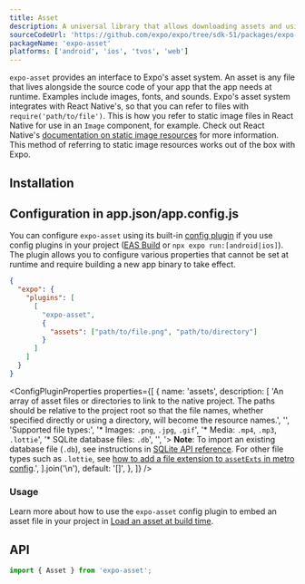 ```yaml
---
title: Asset
description: A universal library that allows downloading assets and using them with other libraries.
sourceCodeUrl: 'https://github.com/expo/expo/tree/sdk-51/packages/expo-asset'
packageName: 'expo-asset'
platforms: ['android', 'ios', 'tvos', 'web']
---
```



`expo-asset` provides an interface to Expo's asset system. An asset is any file that lives alongside the source code of your app that the app needs at runtime. Examples include images, fonts, and sounds. Expo's asset system integrates with React Native's, so that you can refer to files with `require('path/to/file')`. This is how you refer to static image files in React Native for use in an `Image` component, for example. Check out React Native's [documentation on static image resources](https://reactnative.dev/docs/images#static-image-resources) for more information. This method of referring to static image resources works out of the box with Expo.

## Installation

<APIInstallSection />

## Configuration in app.json/app.config.js

You can configure `expo-asset` using its built-in [config plugin](/config-plugins/introduction/) if you use config plugins in your project ([EAS Build](/build/introduction) or `npx expo run:[android|ios]`). The plugin allows you to configure various properties that cannot be set at runtime and require building a new app binary to take effect.

<ConfigPluginExample>

```json app.json
{
  "expo": {
    "plugins": [
      [
        "expo-asset",
        {
          "assets": ["path/to/file.png", "path/to/directory"]
        }
      ]
    ]
  }
}
```

</ConfigPluginExample>

<ConfigPluginProperties
  properties={[
    {
      name: 'assets',
      description: [
        'An array of asset files or directories to link to the native project. The paths should be relative to the project root so that the file names, whether specified directly or using a directory, will become the resource names.',
        '',
        'Supported file types:',
        '* Images: `.png`, `.jpg`, `.gif`',
        '* Media: `.mp4`, `.mp3`, `.lottie`',
        '* SQLite database files: `.db`',
        '',
        '> **Note**: To import an existing database file (`.db`), see instructions in [SQLite API reference](/versions/latest/sdk/sqlite/#import-an-existing-database). For other file types such as `.lottie`, see [how to add a file extension to `assetExts` in metro config](/guides/customizing-metro/#adding-more-file-extensions-to-assetexts).',
      ].join('\n'),
      default: '[]',
    },
  ]}
/>

### Usage

Learn more about how to use the `expo-asset` config plugin to embed an asset file in your project in [Load an asset at build time](/develop/user-interface/assets/#load-an-asset-at-build-time).

## API

```js
import { Asset } from 'expo-asset';
```

<APISection packageName="expo-asset" apiName="Asset" />
